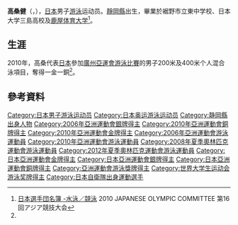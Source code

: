 {{noteTA|G1=Aquatics}}
{{Infobox Swimmer
| swimmername = 高桑健
| image = 
| imagesize = 
| caption = 
| fullname =  
| nationality = {{JPN}}
| strokes = 
| club = 
| collegeteam = 
| birth_date ={{birth date and age|1985|3|25}}<ref name="廣州亞運">[http://www.gz2010.cn/info/CHN_CHN/ZB/ZBB101A_SW@@@@@@@@@@@@@@@CHN_number=232612.html 2010年廣州亞運會官方網站 游泳 - 高桑健 - 简历]</ref>
| birth_place = {{JPN}}[[靜岡縣|靜岡縣]][[裾野市|裾野市]]
| height = {{height|m=1.77}}<ref name="廣州亞運"/>
| weight = {{weight|kg=79|lb}}<ref name="廣州亞運"/>
| medaltemplates =
{{MedalCountry | {{JPN}}}}
{{MedalSport | 男子[[游泳|游泳]]}}
{{MedalCompetition | [[亞洲運動會|亞洲運動會]]}}
{{MedalGold | [[2010年亞洲運動會|2010年 廣州]] | [[2010年亞洲運動會游泳比賽|200米个人混合泳]] }}
{{MedalBronze | [[2010年亞洲運動會|2010年 廣州]] | [[2010年亞洲運動會游泳比賽|400米个人混合泳]] }}
}}
{{Japanese|japanese=高桑 健|kana=たかくわ けん|romaji=Takakuwa Ken}}
'''高桑健'''（{{lang|ja|'''たかくわ けん'''}}，{{bd|1985年|3月25日}}），[[日本|日本]]男子[[游泳|游泳]]运动员。[[靜岡縣|靜岡縣]]出生，畢業於裾野市立東中学校、日本大学三島高校及[[鹿屋体育大学|鹿屋体育大学]]<ref>[http://www.joc.or.jp/int_games/asia/2010/pdf/member/02_swimming.pdf 日本選手団名簿 -水泳／競泳] {{Wayback|url=http://www.joc.or.jp/int_games/asia/2010/pdf/member/02_swimming.pdf |date=20111018003544 }}2010 JAPANESE OLYMPIC COMMITTEE  第16回アジア競技大会{{ja}}</ref>。

==生涯==
2010年，高桑代表[[2010年亚洲运动会日本代表团|日本]]參加[[2010年亞洲運動會|廣州亞運會]][[2010年亞洲運動會游泳比賽|游泳比賽]]的男子200米及400米个人混合泳項目，奪得一金一銅<ref name="廣州亞運"/>。

==參考資料==
{{reflist}}

{{DEFAULTSORT:TAKAKUWA Ken}}
[[Category:日本男子游泳运动员|Category:日本男子游泳运动员]]
[[Category:日本奥运游泳运动员|Category:日本奥运游泳运动员]]
[[Category:静岡縣出身人物|Category:静岡縣出身人物]]
[[Category:2006年亞洲運動會銀牌得主|Category:2006年亞洲運動會銀牌得主]]
[[Category:2010年亞洲運動會銅牌得主|Category:2010年亞洲運動會銅牌得主]]
[[Category:2010年亞洲運動會金牌得主|Category:2010年亞洲運動會金牌得主]]
[[Category:2006年亞洲運動會游泳運動員|Category:2006年亞洲運動會游泳運動員]]
[[Category:2010年亞洲運動會游泳運動員|Category:2010年亞洲運動會游泳運動員]]
[[Category:2008年夏季奧林匹克運動會游泳運動員|Category:2008年夏季奧林匹克運動會游泳運動員]]
[[Category:2012年夏季奧林匹克運動會游泳運動員|Category:2012年夏季奧林匹克運動會游泳運動員]]
[[Category:日本亞洲運動會金牌得主|Category:日本亞洲運動會金牌得主]]
[[Category:日本亞洲運動會銀牌得主|Category:日本亞洲運動會銀牌得主]]
[[Category:日本亞洲運動會銅牌得主|Category:日本亞洲運動會銅牌得主]]
[[Category:亞洲運動會游泳獎牌得主|Category:亞洲運動會游泳獎牌得主]]
[[Category:世界大学生运动会游泳奖牌得主|Category:世界大学生运动会游泳奖牌得主]]
[[Category:日本自衛隊出身運動選手|Category:日本自衛隊出身運動選手]]


{{Japan-sport-bio-stub}}